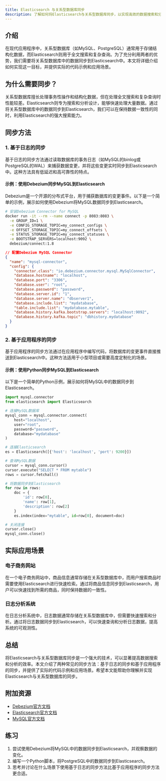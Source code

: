 ```yaml
---
title: Elasticsearch 与关系型数据库同步
description: 了解如何将Elasticsearch与关系型数据库同步，以实现高效的数据搜索和分析。本文适合初学者，包含详细的步骤、代码示例和实际应用场景。
---
```


## 介绍

在现代应用程序中，关系型数据库（如MySQL、PostgreSQL）通常用于存储结构化数据，而Elasticsearch则用于全文搜索和复杂查询。为了充分利用两者的优势，我们需要将关系型数据库中的数据同步到Elasticsearch中。本文将详细介绍如何实现这一目标，并提供实际的代码示例和应用场景。

## 为什么需要同步？

关系型数据库擅长处理事务性操作和结构化数据，但在处理全文搜索和复杂查询时性能较差。Elasticsearch则专为搜索和分析设计，能够快速处理大量数据。通过将关系型数据库中的数据同步到Elasticsearch，我们可以在保持数据一致性的同时，利用Elasticsearch的强大搜索能力。

## 同步方法

### 1. 基于日志的同步

基于日志的同步方法通过读取数据库的事务日志（如MySQL的binlog或PostgreSQL的WAL）来捕获数据变更，并将这些变更实时同步到Elasticsearch中。这种方法具有低延迟和高可靠性的特点。

#### 示例：使用Debezium同步MySQL到Elasticsearch

Debezium是一个开源的分布式平台，用于捕获数据库的变更事件。以下是一个简单的示例，展示如何使用Debezium将MySQL数据同步到Elasticsearch。

```bash
# 安装Debezium Connector for MySQL
docker run -it --rm --name connect -p 8083:8083 \
  -e GROUP_ID=1 \
  -e CONFIG_STORAGE_TOPIC=my_connect_configs \
  -e OFFSET_STORAGE_TOPIC=my_connect_offsets \
  -e STATUS_STORAGE_TOPIC=my_connect_statuses \
  -e BOOTSTRAP_SERVERS=localhost:9092 \
  debezium/connect:1.8
```

```json
// 配置Debezium MySQL Connector
{
  "name": "mysql-connector",
  "config": {
    "connector.class": "io.debezium.connector.mysql.MySqlConnector",
    "database.hostname": "localhost",
    "database.port": "3306",
    "database.user": "root",
    "database.password": "password",
    "database.server.id": "1",
    "database.server.name": "dbserver1",
    "database.include.list": "mydatabase",
    "table.include.list": "mydatabase.mytable",
    "database.history.kafka.bootstrap.servers": "localhost:9092",
    "database.history.kafka.topic": "dbhistory.mydatabase"
  }
}
```

### 2. 基于应用程序的同步

基于应用程序的同步方法通过在应用程序中编写代码，将数据库的变更事件直接推送到Elasticsearch中。这种方法适用于小型项目或需要高度定制化的场景。

#### 示例：使用Python同步MySQL到Elasticsearch

以下是一个简单的Python示例，展示如何将MySQL中的数据同步到Elasticsearch。

```python
import mysql.connector
from elasticsearch import Elasticsearch

# 连接MySQL数据库
mysql_conn = mysql.connector.connect(
    host="localhost",
    user="root",
    password="password",
    database="mydatabase"
)

# 连接Elasticsearch
es = Elasticsearch([{'host': 'localhost', 'port': 9200}])

# 查询MySQL数据
cursor = mysql_conn.cursor()
cursor.execute("SELECT * FROM mytable")
rows = cursor.fetchall()

# 将数据同步到Elasticsearch
for row in rows:
    doc = {
        'id': row[0],
        'name': row[1],
        'description': row[2]
    }
    es.index(index="mytable", id=row[0], document=doc)

# 关闭连接
cursor.close()
mysql_conn.close()
```

## 实际应用场景

### 电子商务网站

在一个电子商务网站中，商品信息通常存储在关系型数据库中，而用户搜索商品时需要使用Elasticsearch进行快速检索。通过将商品信息同步到Elasticsearch，用户可以快速找到所需的商品，同时保持数据的一致性。

### 日志分析系统

在日志分析系统中，日志数据通常存储在关系型数据库中，但需要快速搜索和分析。通过将日志数据同步到Elasticsearch，可以快速查询和分析日志数据，提高系统的可观测性。

## 总结

将Elasticsearch与关系型数据库同步是一个强大的技术，可以显著提高数据搜索和分析的效率。本文介绍了两种常见的同步方法：基于日志的同步和基于应用程序的同步，并提供了实际的代码示例和应用场景。希望本文能帮助你理解并实现Elasticsearch与关系型数据库的同步。

## 附加资源

- [Debezium官方文档](https://debezium.io/documentation/)
- [Elasticsearch官方文档](https://www.elastic.co/guide/en/elasticsearch/reference/current/index.html)
- [MySQL官方文档](https://dev.mysql.com/doc/)

## 练习

1. 尝试使用Debezium将MySQL中的数据同步到Elasticsearch，并观察数据的变化。
2. 编写一个Python脚本，将PostgreSQL中的数据同步到Elasticsearch。
3. 思考并讨论在什么场景下使用基于日志的同步方法比基于应用程序的同步方法更合适。